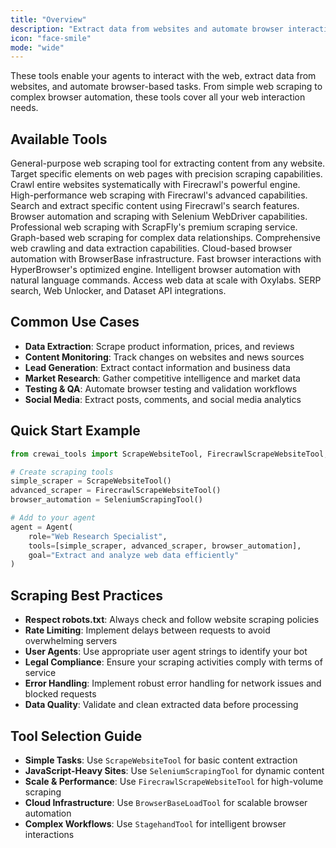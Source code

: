 ```yaml
---
title: "Overview"
description: "Extract data from websites and automate browser interactions with powerful scraping tools"
icon: "face-smile"
mode: "wide"
---
```


These tools enable your agents to interact with the web, extract data from websites, and automate browser-based tasks. From simple web scraping to complex browser automation, these tools cover all your web interaction needs.

## **Available Tools**

<CardGroup cols={2}>
  <Card title="Scrape Website Tool" icon="globe" href="/en/tools/web-scraping/scrapewebsitetool">
    General-purpose web scraping tool for extracting content from any website.
  </Card>

  <Card title="Scrape Element Tool" icon="crosshairs" href="/en/tools/web-scraping/scrapeelementfromwebsitetool">
    Target specific elements on web pages with precision scraping capabilities.
  </Card>

  <Card title="Firecrawl Crawl Tool" icon="spider" href="/en/tools/web-scraping/firecrawlcrawlwebsitetool">
    Crawl entire websites systematically with Firecrawl's powerful engine.
  </Card>

  <Card title="Firecrawl Scrape Tool" icon="fire" href="/en/tools/web-scraping/firecrawlscrapewebsitetool">
    High-performance web scraping with Firecrawl's advanced capabilities.
  </Card>

  <Card title="Firecrawl Search Tool" icon="magnifying-glass" href="/en/tools/web-scraping/firecrawlsearchtool">
    Search and extract specific content using Firecrawl's search features.
  </Card>

  <Card title="Selenium Scraping Tool" icon="robot" href="/en/tools/web-scraping/seleniumscrapingtool">
    Browser automation and scraping with Selenium WebDriver capabilities.
  </Card>

  <Card title="ScrapFly Tool" icon="plane" href="/en/tools/web-scraping/scrapflyscrapetool">
    Professional web scraping with ScrapFly's premium scraping service.
  </Card>

  <Card title="ScrapGraph Tool" icon="network-wired" href="/en/tools/web-scraping/scrapegraphscrapetool">
    Graph-based web scraping for complex data relationships.
  </Card>

  <Card title="Spider Tool" icon="spider" href="/en/tools/web-scraping/spidertool">
    Comprehensive web crawling and data extraction capabilities.
  </Card>

  <Card title="BrowserBase Tool" icon="browser" href="/en/tools/web-scraping/browserbaseloadtool">
    Cloud-based browser automation with BrowserBase infrastructure.
  </Card>

  <Card title="HyperBrowser Tool" icon="window-maximize" href="/en/tools/web-scraping/hyperbrowserloadtool">
    Fast browser interactions with HyperBrowser's optimized engine.
  </Card>

  <Card title="Stagehand Tool" icon="hand" href="/en/tools/web-scraping/stagehandtool">
    Intelligent browser automation with natural language commands.
  </Card>

  <Card title="Oxylabs Scraper Tool" icon="globe" href="/en/tools/web-scraping/oxylabsscraperstool">
    Access web data at scale with Oxylabs.
  </Card>

  <Card title="Bright Data Tools" icon="spider" href="/en/tools/web-scraping/brightdata-tools">
    SERP search, Web Unlocker, and Dataset API integrations.
  </Card>
</CardGroup>

## **Common Use Cases**

- **Data Extraction**: Scrape product information, prices, and reviews
- **Content Monitoring**: Track changes on websites and news sources
- **Lead Generation**: Extract contact information and business data
- **Market Research**: Gather competitive intelligence and market data
- **Testing & QA**: Automate browser testing and validation workflows
- **Social Media**: Extract posts, comments, and social media analytics

## **Quick Start Example**

```python
from crewai_tools import ScrapeWebsiteTool, FirecrawlScrapeWebsiteTool, SeleniumScrapingTool

# Create scraping tools
simple_scraper = ScrapeWebsiteTool()
advanced_scraper = FirecrawlScrapeWebsiteTool()
browser_automation = SeleniumScrapingTool()

# Add to your agent
agent = Agent(
    role="Web Research Specialist",
    tools=[simple_scraper, advanced_scraper, browser_automation],
    goal="Extract and analyze web data efficiently"
)
```

## **Scraping Best Practices**

- **Respect robots.txt**: Always check and follow website scraping policies
- **Rate Limiting**: Implement delays between requests to avoid overwhelming servers
- **User Agents**: Use appropriate user agent strings to identify your bot
- **Legal Compliance**: Ensure your scraping activities comply with terms of service
- **Error Handling**: Implement robust error handling for network issues and blocked requests
- **Data Quality**: Validate and clean extracted data before processing

## **Tool Selection Guide**

- **Simple Tasks**: Use `ScrapeWebsiteTool` for basic content extraction
- **JavaScript-Heavy Sites**: Use `SeleniumScrapingTool` for dynamic content
- **Scale & Performance**: Use `FirecrawlScrapeWebsiteTool` for high-volume scraping
- **Cloud Infrastructure**: Use `BrowserBaseLoadTool` for scalable browser automation
- **Complex Workflows**: Use `StagehandTool` for intelligent browser interactions
